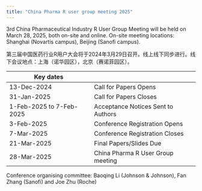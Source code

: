 ```yaml
---
title: "China Pharma R user group meeting 2025"
---
```


3rd China Pharmaceutical Industry R User Group Meeting will be held on March 28, 2025, both on-site and online. On-site meeting locations: Shanghai (Novartis campus), Beijing (Sanofi campus).



第三届中国医药行业R用户大会将于2024年3月29日召开。线上线下同步进行。线下会议地点：上海（诺华园区），北京（赛诺菲园区）。


| Key dates                 |                                    |
| ------------------------- | ---------------------------------- |
| 13-Dec-2024               | Call for Papers Opens              |
| 31-Jan-2025               | Call for Papers Closes             |
| 1-Feb-2025 to  7-Feb-2025 | Acceptance Notices Sent to Authors |
| 3-Feb-2025                | Conference Registration Opens      |
| 7-Mar-2025               | Conference Registration Closes     |
| 21-Mar-2025               | Final Papers/Slides Due            |
| 28-Mar-2025               | China Pharma R User Group meeting  |


Conference organising committee: Baoqing Li (Johnson & Johnson), Fan Zhang (Sanofi) and Joe Zhu (Roche)
